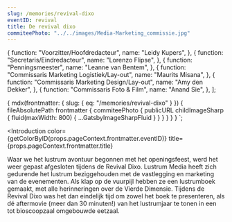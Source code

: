 ```yaml
---
slug: /memories/revival-dixo
eventID: revival
title: De revival dixo
commiteePhoto: "../../images/Media-Marketing_commissie.jpg"
---
```


  {
    function: "Voorzitter/Hoofdredacteur",
    name: "Leidy Kupers",
  },
  {
    function: "Secretaris/Eindredacteur",
    name: "Lorenzo Flipse",
  },
  {
    function: "Penningsmeester",
    name: "Leanne van Bentem",
  },
  {
    function: "Commissaris Marketing Logistiek/Lay-out",
    name: "Maurits Misana",
  },
  {
    function: "Commissaris Marketing Design/Lay-out",
    name: "Amy den Dekker",
  },
  {
    function: "Commissaris Foto & Film",
    name: "Anand Sie",
  },
];


  {
    mdx(frontmatter: { slug: { eq: "/memories/revival-dixo" } }) {
      fileAbsolutePath
      frontmatter {
        commiteePhoto {
          publicURL
          childImageSharp {
            fluid(maxWidth: 800) {
              ...GatsbyImageSharpFluid
            }
          }
        }
      }
    }
  }
`;

<Introduction
  color={getColorByID(props.pageContext.frontmatter.eventID)}
  title={props.pageContext.frontmatter.title}
>
  Waar we het lustrum avontuur begonnen met het openingsfeest, werd het weer
  gepast afgesloten tijdens de Revival Dixo. Lustrum Media heeft zich gedurende
  het lustrum beziggehouden met de vastlegging en marketing van de evenementen.
  Als klap op de vuurpijl hebben ze een lustrumboek gemaakt, met alle
  herinneringen over de Vierde Dimensie. Tijdens de Revival Dixo was het dan
  eindelijk tijd om zowel het boek te presenteren, als dé aftermovie (meer dan
  30 minuten!) van het lustrumjaar te tonen in een tot bioscoopzaal omgebouwde
  eetzaal.
</Introduction>

<Committee
  commiteeName="Media & Marketing Commissie"
  members={commissie}
  image={props.data.mdx.frontmatter.commiteePhoto}
/>

<MediaHighlighter event={props.pageContext.frontmatter.eventID} />

<Feedback filePath={props.data.mdx.fileAbsolutePath} />
